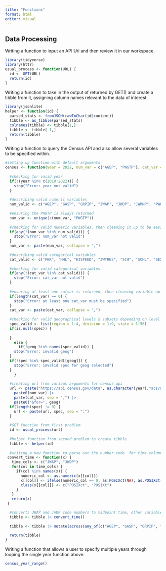 ```yaml
---
title: "Functions"
format: html
editor: visual
---
```


## Data Processing
Writing a function to input an API Url and then review it in our workspace.
```r
library(tidyverse)
library(httr)
usual_process <- function(URL) {
  id <- GET(URL)
  return(id)
}
```

Writing a function to take in the output of returned by GET() and create a tibble from it, assigning column names relevant to the data of interest.
```r
library(jsonlite)
helper <- function(id) {
  parsed_stats <- fromJSON(rawToChar(id$content))
  tibble <- as_tibble(parsed_stats)
  colnames(tibble) <- tibble[1,]
  tibble <- tibble[-1,]
  return(tibble)
}
```
Writing a function to query the Census API and also allow several variables to be specified within.
```r
#setting up function with default arguments
census <- function(year = 2022, num_var = c("AGEP", "PWGTP"), cat_var = "SEX", geog = "state", spec = "20") {
  
  #checking for valid year
  if(!(year %in% c(2010:2022))) {
    stop("Error: year not valid")
  } 
  
  #describing valid numeric variables
  num_valid <- c("AGEP", "GASP", "GRPIP", "JWAP", "JWDP", "JWMNP", "PWGTP")
  
  #ensuring the PWGTP is always returned
  num_var <- unique(c(num_var, "PWGTP"))
  
  #checking for valid numeric variables, then cleaning it up to be easily added to url
  if(any(!(num_var %in% num_valid))) {
    stop("Error: num_var not valid")
  }
  num_var <- paste(num_var, collapse = ",")
  
  #describing valid categorical variables
  cat_valid <- c("FER", "HHL", "HISPEED", "JWTRNS", "SCH", "SCHL", "SEX")
  
  #checking for valid categorical variables
  if(any(!(cat_var %in% cat_valid))) {
    stop("Error: cat_var not valid")
  }
  
  #ensuring at least one catvar is returned, then cleaning variable up to be easily added to url
  if(length(cat_var) == 0) {
    stop("Error: at least one cat_var must be specified")
  }
  cat_var <- paste(cat_var, collapse = ",")
  
  #checking for valid geographical levels & subsets depending on level selected, includes all of the given geography level if no subset is specified
  spec_valid <- list(region = 1:4, division = 1:9, state = 1:56)
  if(is.null(spec)) {
     
  }
    else {
      if(!geog %in% names(spec_valid)) {
    stop("Error: invalid geog")
  }
  if(!spec %in% spec_valid[[geog]]) {
    stop("Error: invalid spec for geog selected")
  }
    }
  
  #creating url from various arguments for census api
  url <- paste("https://api.census.gov/data", as.character(year),"acs/acs1/pums?get=", sep = "/") |>
    paste0(num_var) |>
    paste(cat_var, sep = ",") |>
    paste0("&for=", geog)
  if(length(spec) != 0) {
    url <- paste(url, spec, sep = ":")
  }
  
  #GET function from first problem
  id <- usual_process(url)
  
  #helper function from second problem to create tibble 
  tibble <- helper(id)
  
  #writing a new function to parse out the number code  for time columns into a midpoint time value. the function relies on the fact that the midpoints of each number code: (0-285) start at 00:002 and count up by intervals of 5 minutes.
 convert_time <- function(x) {
   time_cols <- c("JWAP", "JWDP")
   for(col in time_cols) {
     if(col %in% names(x)) {
       numeric_col <- as.numeric(x[[col]])
       x[[col]] <- ifelse(numeric_col == 0, as.POSIXct(NA), as.POSIXct("00:02", format = "%H:%M") + (numeric_col-1) * 300)
       class(x[[col]]) <- c("POSIXct", "POSIXt")
     }
   }
   return(x)
 }

  #converts JWAP and JWDP code numbers to midpoint time, other variables in num_var to numeric
  tibble <- tibble |> convert_time()
  
  tibble <- tibble |> mutate(across(any_of(c("AGEP", "GASP", "GRPIP", "JWMNP", "PWGTP")), as.numeric))

  return(tibble)
}
```

Writing a function that allows a user to specify multiple years through looping the single year function above.
```r
census_year_range()
```
